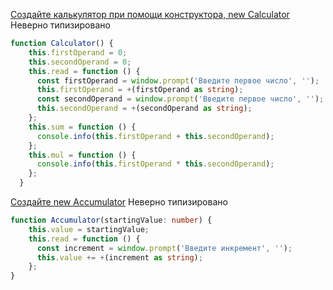 
<Meta title="Учебник/Объекты/Конструктор, оператор 'new'" />

[Создайте калькулятор при помощи конструктора, new Calculator](https://learn.javascript.ru/task/calculator-constructor)
Неверно типизировано
```ts
function Calculator() {
    this.firstOperand = 0;
    this.secondOperand = 0;
    this.read = function () {
      const firstOperand = window.prompt('Введите первое число', '');
      this.firstOperand = +(firstOperand as string);
      const secondOperand = window.prompt('Введите первое число', '');
      this.secondOperand = +(secondOperand as string);
    };
    this.sum = function () {
      console.info(this.firstOperand + this.secondOperand);
    };
    this.mul = function () {
      console.info(this.firstOperand * this.secondOperand);
    };
  }
```

[Создайте new Accumulator](https://learn.javascript.ru/task/accumulator)
Неверно типизировано
```ts
function Accumulator(startingValue: number) {
    this.value = startingValue;
    this.read = function () {
      const increment = window.prompt('Введите инкремент', '');
      this.value += +(increment as string);
    };
}
```
